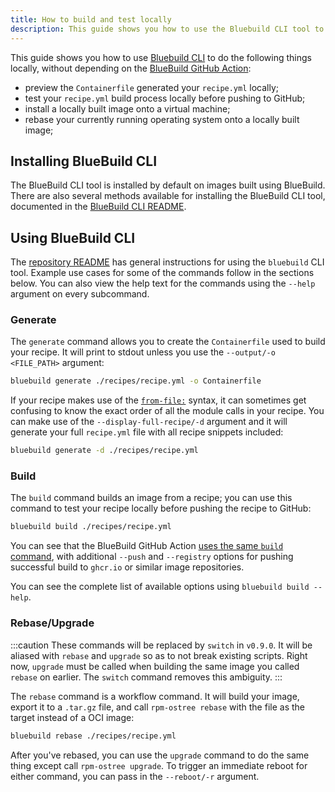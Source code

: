 ```yaml
---
title: How to build and test locally
description: This guide shows you how to use the Bluebuild CLI tool to test images in your local development environment before pushing them to GitHub.
---
```


[bluebuild-cli-repo]: https://github.com/blue-build/cli
[bluebuild-cli-readme]: https://github.com/blue-build/cli?tab=readme-ov-file
[bluebuild-cli-readme-howtouse]: https://github.com/blue-build/cli?tab=readme-ov-file#how-to-use
[bluebuild-cli-ghaction]: https://github.com/blue-build/github-action/
[bluebuild-cli-ghaction-build]: https://github.com/blue-build/github-action/blob/main/action.yml#L89-L99
[bluebuild-cli-from-file]: https://blue-build.org/how-to/multiple-files/
[refactor-discussion]: https://github.com/blue-build/cli/issues/65

This guide shows you how to use [Bluebuild CLI][bluebuild-cli-repo] to do the following things locally, without depending on the [BlueBuild GitHub Action][bluebuild-cli-ghaction]:

- preview the `Containerfile` generated your `recipe.yml` locally;
- test your `recipe.yml` build process locally before pushing to GitHub;
- install a locally built image onto a virtual machine;
- rebase your currently running operating system onto a locally built image;

## Installing BlueBuild CLI

The BlueBuild CLI tool is installed by default on images built using BlueBuild. There are also several methods available for installing the BlueBuild CLI tool, documented in the [BlueBuild CLI README][bluebuild-cli-readme].

## Using BlueBuild CLI

The [repository README][bluebuild-cli-readme-howtouse] has general instructions for using the `bluebuild` CLI tool. Example use cases for some of the commands follow in the sections below. You can also view the help text for the commands using the `--help` argument on every subcommand.

### Generate

The `generate` command allows you to create the `Containerfile` used to build your recipe. It will print to stdout unless you use the `--output/-o <FILE_PATH>` argument:

```bash
bluebuild generate ./recipes/recipe.yml -o Containerfile
```

If your recipe makes use of the [`from-file:`][bluebuild-cli-from-file] syntax, it can sometimes get confusing to know the exact order of all the module calls in your recipe. You can make use of the `--display-full-recipe/-d` argument and it will generate your full `recipe.yml` file with all recipe snippets included:

```bash
bluebuild generate -d ./recipes/recipe.yml
```


### Build

The `build` command builds an image from a recipe; you can use this command to test your recipe locally before pushing the recipe to GitHub:

```bash
bluebuild build ./recipes/recipe.yml
```

You can see that the BlueBuild GitHub Action [uses the same `build` command][bluebuild-cli-ghaction-build], with additional `--push` and `--registry` options for pushing successful build to `ghcr.io` or similar image repositories.

You can see the complete list of available options using `bluebuild build --help`.

### Rebase/Upgrade

:::caution
These commands will be replaced by `switch` in `v0.9.0`. It will be aliased with `rebase` and `upgrade` so as to not break existing scripts. Right now, `upgrade` must be called when building the same image you called `rebase` on earlier. The `switch` command removes this ambiguity.
:::

The `rebase` command is a workflow command. It will build your image, export it to a `.tar.gz` file, and call `rpm-ostree rebase` with the file as the target instead of a OCI image:

```bash
bluebuild rebase ./recipes/recipe.yml
```

After you've rebased, you can use the `upgrade` command to do the same thing except call `rpm-ostree upgrade`. To trigger an immediate reboot for either command, you can pass in the `--reboot/-r` argument.
